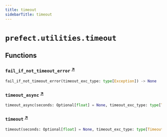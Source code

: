 ```yaml
---
title: timeout
sidebarTitle: timeout
---
```


# `prefect.utilities.timeout`

## Functions

### `fail_if_not_timeout_error` <sup><a href="https://github.com/PrefectHQ/prefect/blob/main/src/prefect/utilities/timeout.py#L11" target="_blank">↗</a></sup>

```python
fail_if_not_timeout_error(timeout_exc_type: type[Exception]) -> None
```

### `timeout_async` <sup><a href="https://github.com/PrefectHQ/prefect/blob/main/src/prefect/utilities/timeout.py#L19" target="_blank">↗</a></sup>

```python
timeout_async(seconds: Optional[float] = None, timeout_exc_type: type[TimeoutError] = TimeoutError)
```

### `timeout` <sup><a href="https://github.com/PrefectHQ/prefect/blob/main/src/prefect/utilities/timeout.py#L36" target="_blank">↗</a></sup>

```python
timeout(seconds: Optional[float] = None, timeout_exc_type: type[TimeoutError] = TimeoutError)
```
